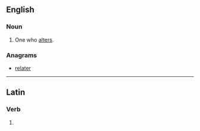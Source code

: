 ==English==

===Noun===
{{en-noun}}

# One who [[alter]]s.

===Anagrams===
* [[relater#English|relater]]

----

==Latin==

===Verb===
{{la-verb-form|alterer}}

# {{conjugation of|altero|alterō|1|s|pres|pass|sub|lang=la}}
{{count page|[[Wiktionary:Page count]]}}